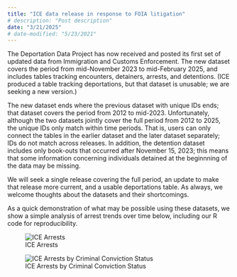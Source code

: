 ```yaml
---
title: "ICE data release in response to FOIA litigation"
# description: "Post description"
date: "3/21/2025"
# date-modified: "5/23/2021"
---
```


The Deportation Data Project has now received and posted its first set of updated data from Immigration and Customs Enforcement. The new dataset covers the period from mid-November 2023 to mid-February 2025, and includes tables tracking encounters, detainers, arrests, and detentions. (ICE produced a table tracking deportations, but that dataset is unusable; we are seeking a new version.)

The new dataset ends where the previous dataset with unique IDs ends; that dataset covers the period from 2012 to mid-2023. Unfortunately, although the two datasets jointly cover the full period from 2012 to 2025, the unique IDs only match within time periods. That is, users can only connect the tables in the earlier dataset and the later dataset separately; IDs do not match across releases. In addition, the detention dataset includes only book-outs that occurred after November 15, 2023; this means that some information concerning individuals detained at the beginnning of the data may be missing. 

We will seek a single release covering the full period, an update to make that release more current, and a usable deportations table. As always, we welcome thoughts about the datasets and their shortcomings.

As a quick demonstration of what may be possible using these datasets, we show a simple analysis of arrest trends over time below, including our R code for reproducibility. 

![ICE Arrests](/news/img/2025-03-21-ice-arrests.svg)

![ICE Arrests by Criminal Conviction Status](/news/img/2025-03-21-ice-arrests-by-criminal-convictions.svg)

